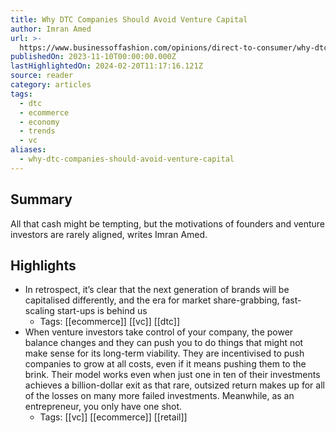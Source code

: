 ```yaml
---
title: Why DTC Companies Should Avoid Venture Capital
author: Imran Amed
url: >-
  https://www.businessoffashion.com/opinions/direct-to-consumer/why-dtc-companies-should-avoid-venture-capital/
publishedOn: 2023-11-10T00:00:00.000Z
lastHighlightedOn: 2024-02-20T11:17:16.121Z
source: reader
category: articles
tags:
  - dtc
  - ecommerce
  - economy
  - trends
  - vc
aliases:
  - why-dtc-companies-should-avoid-venture-capital
---
```

## Summary

All that cash might be tempting, but the motivations of founders and venture investors are rarely aligned, writes Imran Amed.

## Highlights
- In retrospect, it’s clear that the next generation of brands will be capitalised differently, and the era for market share-grabbing, fast-scaling start-ups is behind us
    - Tags: [[ecommerce]] [[vc]] [[dtc]] 
- When venture investors take control of your company, the power balance changes and they can push you to do things that might not make sense for its long-term viability. They are incentivised to push companies to grow at all costs, even if it means pushing them to the brink. Their model works even when just one in ten of their investments achieves a billion-dollar exit as that rare, outsized return makes up for all of the losses on many more failed investments.
  Meanwhile, as an entrepreneur, you only have one shot.
    - Tags: [[vc]] [[ecommerce]] [[retail]]
